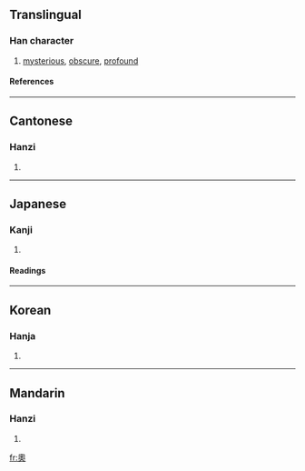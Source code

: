 {{see|奥}}

==Translingual==
===Han character===
{{Han char|rn=37|rad=大|as=10|sn=13|four=2743<sub>0</sub>|canj=竹月大 (HBK)}}
# [[mysterious]], [[obscure]], [[profound]]
====References====
{{Han ref|kx=0253.190|dkj=05985|dj=0515.140|hdz=10547.031|uh=5967|ud=22887|bh=B6F8|bd=46840}}
----
==Cantonese==
===Hanzi===
{{yue-hanzi|jyut=ou3, juk1|y=ou, yūk}}
# {{defn|Cantonese}}
----
==Japanese==
===Kanji===
{{ja-kanji|grade=|rs=大10}}
# {{defn|Japanese}} 
====Readings====
{{ja-readings|on=[[おう]] (ō), [[おく]] (oku), [[いく]] (iku)|kun=[[おく]] (oku), [[くま]] (kuma)}}
----
==Korean==
===Hanja===
{{ko-hanja|hangeul=[[오]], [[욱]]|eumhun=깊을, 따뜻할|rv=o, uk|mr=o, uk}}
# {{defn|Korean}}

----
==Mandarin==
===Hanzi===
{{cmn-hanzi|sim=奥|pin=[[ào]] (ao4), [[yù]] (yu4)|wg=ao<sup>4</sup>, yü<sup>4</sup>}}
# {{defn|Mandarin}}

[[fr:奧]]